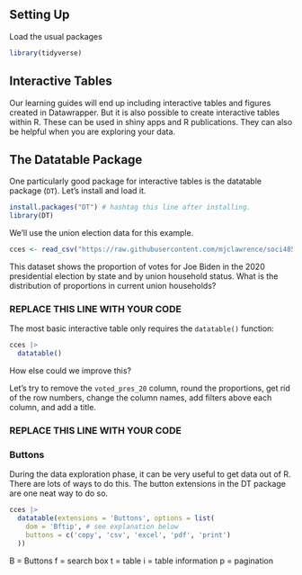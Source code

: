## Setting Up

Load the usual packages

```r
library(tidyverse)
```


## Interactive Tables

Our learning guides will end up including interactive tables and figures created in Datawrapper. But it is also possible to create interactive tables within R. These can be used in shiny apps and R publications. They can also be helpful when you are exploring your data.

## The Datatable Package

One particularly good package for interactive tables is the datatable package (`DT`). Let's install and load it.

```r
install.packages("DT") # hashtag this line after installing.
library(DT)
```


We'll use the union election data for this example. 

```r
cces <- read_csv("https://raw.githubusercontent.com/mjclawrence/soci485_f22/master/data/cces_union_2020.csv")
```

This dataset shows the proportion of votes for Joe Biden in the 2020 presidential election by state and by union household status. What is the distribution of proportions in current union households?

### REPLACE THIS LINE WITH YOUR CODE

The most basic interactive table only requires the `datatable()` function:

```r
cces |> 
  datatable()
```


How else could we improve this?

Let's try to remove the `voted_pres_20` column, round the proportions, get rid of the row numbers, change the column names, add filters above each column, and add a title. 

### REPLACE THIS LINE WITH YOUR CODE



### Buttons

During the data exploration phase, it can be very useful to get data out of R. There are lots of ways to do this. The button extensions in the DT package are one neat way to do so.

```r
cces |> 
  datatable(extensions = 'Buttons', options = list(
    dom = 'Bftip', # see explanation below
    buttons = c('copy', 'csv', 'excel', 'pdf', 'print')
  ))
```

B = Buttons
f = search box
t = table
i = table information
p = pagination



